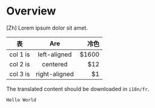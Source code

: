 # Overview

[Zh] Lorem ipsum dolor sit amet.

| 表       |      Are      |  冷色 |
| -------- | :-----------: | ----: |
| col 1 is | left-aligned  | $1600 |
| col 2 is |   centered    |   $12 |
| col 3 is | right-aligned |    $1 |

The translated content should be downloaded in `i18n/fr`.

```jsx
Hello World
```
